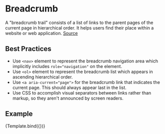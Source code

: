 

<Meta title="Components/Breadcrumb" component={Breadcrumb} />


# Breadcrumb

A "breadcrumb trail" consists of a list of links to the parent pages of the current page in hierarchical order. It helps users find their place within a website or web application. [Source](https://www.w3.org/WAI/ARIA/apg/patterns/breadcrumb/)

## Best Practices
- Use `<nav>` element to represent the breadcrumb navigation area which implicitly includes `role="navigation"` on the element.
- Use `<ol>` element to represent the breadcrumb list which appears in ascending hierarchical order.
- Use `<a aria-current="page">` for the breadcrumb link that indicates the current page. This should always appear last in the list.
- Use CSS to accomplish visual separators between links rather than markup, so they aren't announced by screen readers.

## Example

<Canvas>
	<Story
		name="Breadcrumb"
		args={{
			items: [
				{
					title: 'Home',
					url: '#'
				},
				{
					title: 'Category',
					url: '#'
				},
				{
					title: 'Current Page',
					url: '#'
				}
			]
		}}>
		{Template.bind({})}
	</Story>
</Canvas>
